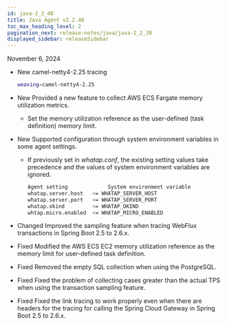 ```yaml
---
id: java-2_2_40
title: Java Agent v2.2.40
toc_max_heading_level: 2
pagination_next: release-notes/java/java-2_2_39
displayed_sidebar: releaseSidebar
---
```


November 6, 2024

- <Status priority='1'>New</Status> camel-netty4-2.25 tracing

  ```bash
  weaving=camel-netty4-2.25
  ```

- <Status priority='1'>New</Status> Provided a new feature to collect AWS ECS Fargate memory utilization metrics.

  - Set the memory utilization reference as the user-defined (task definition) memory limit.

- <Status priority='1'>New</Status> Supported configuration through system environment variables in some agent settings.

  - If previously set in *whatap.conf*, the existing setting values take precedence and the values of system environment variables are ignored.

    ```bash
    Agent setting             System environment variable
    whatap.server.host   <= WHATAP_SERVER_HOST
    whatap.server.port   <= WHATAP_SERVER_PORT
    whatap.okind         <= WHATAP_OKIND
    whtap.micro.enabled  <= WHATAP_MICRO_ENABLED
    ```

- <Status priority='1'>Changed</Status> Improved the sampling feature when tracing WebFlux transactions in Spring Boot 2.5 to 2.6.x.

- <Status priority='0'>Fixed</Status> Modified the AWS ECS EC2 memory utilization reference as the memory limit for user-defined task definition.

- <Status priority='0'>Fixed</Status> Removed the empty SQL collection when using the PostgreSQL.

- <Status priority='0'>Fixed</Status> Fixed the problem of collecting cases greater than the actual TPS when using the transaction sampling feature.

- <Status priority='0'>Fixed</Status> Fixed the link tracing to work properly even when there are headers for the tracing for calling the Spring Cloud Gateway in Spring Boot 2.5 to 2.6.x.


<DownloadJava ver="2.2.40" />
